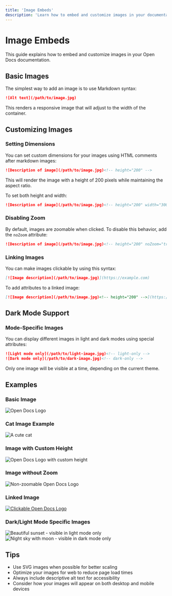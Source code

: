 ```yaml
---
title: 'Image Embeds'
description: 'Learn how to embed and customize images in your documentation'
---
```


# Image Embeds

This guide explains how to embed and customize images in your Open Docs documentation.

## Basic Images

The simplest way to add an image is to use Markdown syntax:

```markdown
![Alt text](/path/to/image.jpg)
```

This renders a responsive image that will adjust to the width of the container.

## Customizing Images

### Setting Dimensions

You can set custom dimensions for your images using HTML comments after markdown images:

```markdown
![Description of image](/path/to/image.jpg)<!-- height="200" -->
```

This will render the image with a height of 200 pixels while maintaining the aspect ratio.

To set both height and width:

```markdown
![Description of image](/path/to/image.jpg)<!-- height="200" width="300" -->
```

### Disabling Zoom

By default, images are zoomable when clicked. To disable this behavior, add the `noZoom` attribute:

```markdown
![Description of image](/path/to/image.jpg)<!-- height="200" noZoom="true" -->
```

### Linking Images

You can make images clickable by using this syntax:

```markdown
[![Image description](/path/to/image.jpg)](https://example.com)
```

To add attributes to a linked image:

```markdown
[![Image description](/path/to/image.jpg)<!-- height="200" -->](https://example.com)
```

## Dark Mode Support

### Mode-Specific Images

You can display different images in light and dark modes using special attributes:

```markdown
![Light mode only](/path/to/light-image.jpg)<!-- light-only -->
![Dark mode only](/path/to/dark-image.jpg)<!-- dark-only -->
```

Only one image will be visible at a time, depending on the current theme.

## Examples

### Basic Image
![Open Docs Logo](/logo.png)

### Cat Image Example
![A cute cat](/images/cat.jpg)

### Image with Custom Height
![Open Docs Logo with custom height](/logo.png)<!-- height="100" -->

### Image without Zoom
![Non-zoomable Open Docs Logo](/logo.png)<!-- height="100" noZoom="true" -->

### Linked Image
[![Clickable Open Docs Logo](/logo.png)](https://github.com)

### Dark/Light Mode Specific Images
![Beautiful sunset - visible in light mode only](/images/landscape-light.jpg)<!-- light-only width="400" -->
![Night sky with moon - visible in dark mode only](/images/landscape-dark.jpg)<!-- dark-only width="400" -->

## Tips

- Use SVG images when possible for better scaling
- Optimize your images for web to reduce page load times
- Always include descriptive alt text for accessibility
- Consider how your images will appear on both desktop and mobile devices 